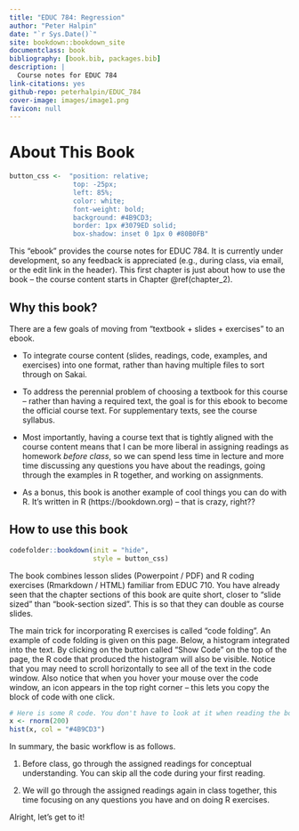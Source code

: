 ```yaml
--- 
title: "EDUC 784: Regression"
author: "Peter Halpin"
date: "`r Sys.Date()`"
site: bookdown::bookdown_site
documentclass: book
bibliography: [book.bib, packages.bib]
description: |
  Course notes for EDUC 784
link-citations: yes
github-repo: peterhalpin/EDUC_784
cover-image: images/image1.png
favicon: null
---
```


# About This Book

```r
button_css <-  "position: relative; 
                top: -25px; 
                left: 85%;   
                color: white;
                font-weight: bold;
                background: #4B9CD3;
                border: 1px #3079ED solid;
                box-shadow: inset 0 1px 0 #80B0FB"
```


This "ebook" provides the course notes for EDUC 784. It is currently under development, so any feedback is appreciated (e.g., during class,  via email, or the edit link in the header). This first chapter is just about how to use the book -- the course content starts in Chapter \@ref(chapter_2).   

## Why this book? 

There are a few goals of moving from "textbook + slides + exercises" to an ebook. 

* To integrate course content (slides, readings, code, examples, and exercises) into one format, rather than having multiple files to sort through on Sakai.

* To address the perennial problem of choosing a textbook for this course -- rather than having a required text, the goal is for this ebook to become the official course text. For supplementary texts, see the course syllabus. 

* Most importantly, having a course text that is tightly aligned with the course content means that I can be more liberal in assigning readings as homework *before class*, so we can spend less time in lecture and more time discussing any questions you have about the readings, going through the examples in R together, and working on assignments.  

* As a bonus, this book is another example of cool things you can do with R. It's written in R (https://bookdown.org) -- that is crazy, right??

<!-- So, my goal for this semester to be in a situation where I assign chapter of this book each week as reading, and you do the readings before coming to class. I'll provide a short summary of the content of each chapter at the beginning of class, and I'll answer any questions you have about the readings. How long we spend summarizing the content will basically depend on how much discussion y'all want to have about it. Then, we will work through an R-based example together. Once we are done the example, there will be "open lab" time work on assignments or whatever you want to do. 

This book won't replace Sakai (e.g., I still need to post assignments and grades somewhere). But, instead of the Sakai Lessons linking to a bunch of files on Sakai, they will link to this book. -->


## How to use this book

```r
codefolder::bookdown(init = "hide", 
                     style = button_css)
```


The book combines lesson slides (Powerpoint / PDF) and R coding exercises (Rmarkdown / HTML) familiar from EDUC 710. You have already seen that the chapter sections of this book are quite short, closer to "slide sized" than "book-section sized". This is so that they can double as course slides. 

The main trick for incorporating R exercises is called "code folding". An example of code folding is given on this page. Below, a histogram integrated into the text. By clicking on the button called "Show Code" on the top of the page, the R code that produced the histogram will also be visible. Notice that you may need to scroll horizontally to see all of the text in the code window. Also notice that when you hover your mouse over the code window, an icon appears in the top right corner -- this lets you copy the block of code with one click. 


```r
# Here is some R code. You don't have to look at it when reading the book, but it is here when you need it
x <- rnorm(200)
hist(x, col = "#4B9CD3")
```


In summary, the basic workflow is as follows. 

1. Before class, go through the assigned readings for conceptual understanding. You can skip all the code during your first reading.

2. We will go through the assigned readings again in class together, this time focusing on any questions you have and on doing R exercises. 

Alright, let's get to it! 

